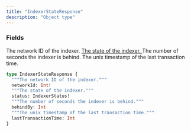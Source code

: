 ```yaml
---
title: "IndexerStateResponse"
description: "Object type"
---
```


### Fields

<ResponseField name="networkId" type="Int!" required>
  The network ID of the indexer.
</ResponseField>

<a href="/api-reference/types/indexerstatus">
  <ResponseField name="status" type="IndexerStatus!" required>
    The state of the indexer.
  </ResponseField>
</a>

<ResponseField name="behindBy" type="Int">
  The number of seconds the indexer is behind.
</ResponseField>

<ResponseField name="lastTransactionTime" type="Int">
  The unix timestamp of the last transaction time.
</ResponseField>


```graphql IndexerStateResponse
type IndexerStateResponse {
  """The network ID of the indexer."""
  networkId: Int!
  """The state of the indexer."""
  status: IndexerStatus!
  """The number of seconds the indexer is behind."""
  behindBy: Int
  """The unix timestamp of the last transaction time."""
  lastTransactionTime: Int
}
```
